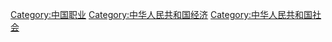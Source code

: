 [[Category:中国职业|Category:中国职业]]
[[Category:中华人民共和国经济|Category:中华人民共和国经济]]
[[Category:中华人民共和国社会|Category:中华人民共和国社会]]